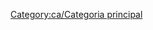 
{{en/Bilingual box| ca
| Els articles directament relacionats amb el joc estan ací.
| ''Articles directly relating to playing the game are here.''}}

[[Category:ca/Categoria principal]]
